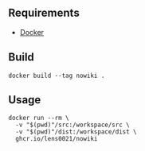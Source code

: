 == Requirements ==

* [https://www.docker.com/ Docker]

== Build ==

<syntaxhighlight lang="shell">
docker build --tag nowiki .
</syntaxhighlight>

== Usage ==

<syntaxhighlight lang="shell">
docker run --rm \
  -v "$(pwd)"/src:/workspace/src \
  -v "$(pwd)"/dist:/workspace/dist \
  ghcr.io/lens0021/nowiki
</syntaxhighlight>
